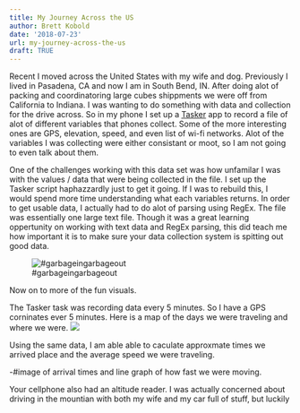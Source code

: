 ```yaml
---
title: My Journey Across the US
author: Brett Kobold
date: '2018-07-23'
url: my-journey-across-the-us
draft: TRUE
---
```


Recent I moved across the United States with my wife and dog. Previously I lived in Pasadena, CA and now I am in South Bend, IN. After doing alot of packing and coordinatoring large cubes shippments we were off from California to Indiana. I was wanting to do something with data and collection for the drive across. So in my phone I set up a [Tasker](https://tasker.joaoapps.com/) app to record a file of alot of different variables that phones collect. Some of the more interesting ones are GPS, elevation, speed, and even list of wi-fi networks. Alot of the variables I was collecting were either consistant or moot, so I am not going to even talk about them. 

One of the challenges working with this data set was how unfamilar I was with the values / data that were being collected in the file. I set up the Tasker script haphazzardly just to get it going. If I was to rebuild this, I would spend more time understanding what each variables returns. In order to get usable data, I actually had to do alot of parsing using RegEx. The file was essentially one large text file. Though it was a great learning oppertunity on working with text data and RegEx parsing, this did teach me how important it is to make sure your data collection system is spitting out good data.

![#garbageingarbageout](https://media.giphy.com/media/SJCUMrIi2vME0zDLDv/giphy.gif)

Now on to more of the fun visuals.

The Tasker task was recording data every 5 minutes. So I have a GPS corninates ever 5 minutes. Here is a map of the days we were traveling and where we were.
![](/post/2018-07-23-my-journey-across-the-us_files/map.png)

Using the same data, I am able able to caculate approxmate times we arrived place and the average speed we were traveling. 

-#image of arrival times and line graph of how fast we were moving.

Your cellphone also had an altitude reader. I was actually concerned about driving in the mountian with both my wife and my car full of stuff, but luckily 

